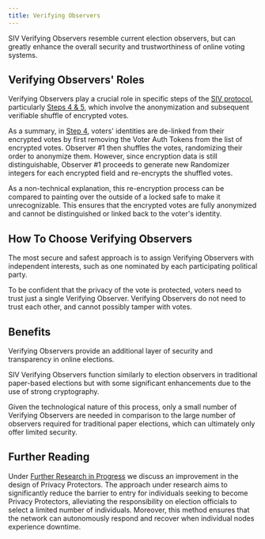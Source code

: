 ```yaml
---
title: Verifying Observers
---
```


SIV Verifying Observers resemble current election observers, but can greatly enhance the overall security and trustworthiness of online voting systems.

## Verifying Observers' Roles

Verifying Observers play a crucial role in specific steps of the [SIV protocol](/technical-specifications), particularly [Steps 4 & 5](/technical-specifications#voting-period-ends), which involve the anonymization and subsequent verifiable shuffle of encrypted votes.

As a summary, in [Step 4](/technical-specifications#step-4-votes-are-anonymized), voters' identities are de-linked from their encrypted votes by first removing the Voter Auth Tokens from the list of encrypted votes. Observer #1 then shuffles the votes, randomizing their order to anonymize them. However, since encryption data is still distinguishable, Observer #1 proceeds to generate new Randomizer integers for each encrypted field and re-encrypts the shuffled votes.

As a non-technical explanation, this re-encryption process can be compared to painting over the outside of a locked safe to make it unrecognizable. This ensures that the encrypted votes are fully anonymized and cannot be distinguished or linked back to the voter's identity.

## How To Choose Verifying Observers

The most secure and safest approach is to assign Verifying Observers with independent interests, such as one nominated by each participating political party.

To be confident that the privacy of the vote is protected, voters need to trust just a single Verifying Observer. Verifying Observers do not need to trust each other, and cannot possibly tamper with votes.

## Benefits

Verifying Observers provide an additional layer of security and transparency in online elections.

SIV Verifying Observers function similarly to election observers in traditional paper-based elections but with some significant enhancements due to the use of strong cryptography.

Given the technological nature of this process, only a small number of Verifying Observers are needed in comparison to the large number of observers required for traditional paper elections, which can ultimately only offer limited security.

## Further Reading

Under [Further Research in Progress](/research-in-progress/privacy-protectors) we discuss an improvement in the design of Privacy Protectors. The approach under research aims to significantly reduce the barrier to entry for individuals seeking to become Privacy Protectors, alleviating the responsibility on election officials to select a limited number of individuals. Moreover, this method ensures that the network can autonomously respond and recover when individual nodes experience downtime.
